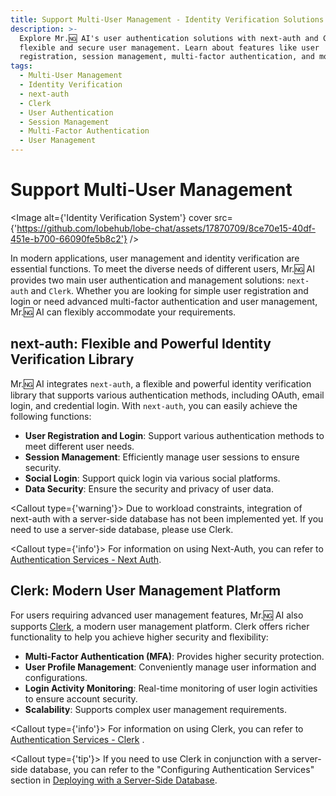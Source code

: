 ```yaml
---
title: Support Multi-User Management - Identity Verification Solutions
description: >-
  Explore Mr.🆖 AI's user authentication solutions with next-auth and Clerk for
  flexible and secure user management. Learn about features like user
  registration, session management, multi-factor authentication, and more.
tags:
  - Multi-User Management
  - Identity Verification
  - next-auth
  - Clerk
  - User Authentication
  - Session Management
  - Multi-Factor Authentication
  - User Management
---
```


# Support Multi-User Management

<Image alt={'Identity Verification System'} cover src={'https://github.com/lobehub/lobe-chat/assets/17870709/8ce70e15-40df-451e-b700-66090fe5b8c2'} />

In modern applications, user management and identity verification are essential functions. To meet the diverse needs of different users, Mr.🆖 AI provides two main user authentication and management solutions: `next-auth` and `Clerk`. Whether you are looking for simple user registration and login or need advanced multi-factor authentication and user management, Mr.🆖 AI can flexibly accommodate your requirements.

## next-auth: Flexible and Powerful Identity Verification Library

Mr.🆖 AI integrates `next-auth`, a flexible and powerful identity verification library that supports various authentication methods, including OAuth, email login, and credential login. With `next-auth`, you can easily achieve the following functions:

- **User Registration and Login**: Support various authentication methods to meet different user needs.
- **Session Management**: Efficiently manage user sessions to ensure security.
- **Social Login**: Support quick login via various social platforms.
- **Data Security**: Ensure the security and privacy of user data.

<Callout type={'warning'}>
  Due to workload constraints, integration of next-auth with a server-side database has not been
  implemented yet. If you need to use a server-side database, please use Clerk.
</Callout>

<Callout type={'info'}>
  For information on using Next-Auth, you can refer to [Authentication Services - Next
  Auth](/docs/self-hosting/advanced/authentication#next-auth).
</Callout>

## Clerk: Modern User Management Platform

For users requiring advanced user management features, Mr.🆖 AI also supports [Clerk](https://clerk.com), a modern user management platform. Clerk offers richer functionality to help you achieve higher security and flexibility:

- **Multi-Factor Authentication (MFA)**: Provides higher security protection.
- **User Profile Management**: Conveniently manage user information and configurations.
- **Login Activity Monitoring**: Real-time monitoring of user login activities to ensure account security.
- **Scalability**: Supports complex user management requirements.

<Callout type={'info'}>
  For information on using Clerk, you can refer to [Authentication Services -
  Clerk](/docs/self-hosting/advanced/authentication#clerk) .
</Callout>

<Callout type={'tip'}>
  If you need to use Clerk in conjunction with a server-side database, you can refer to the
  "Configuring Authentication Services" section in [Deploying with a Server-Side
  Database](/docs/self-hosting/advanced/server-database).
</Callout>
